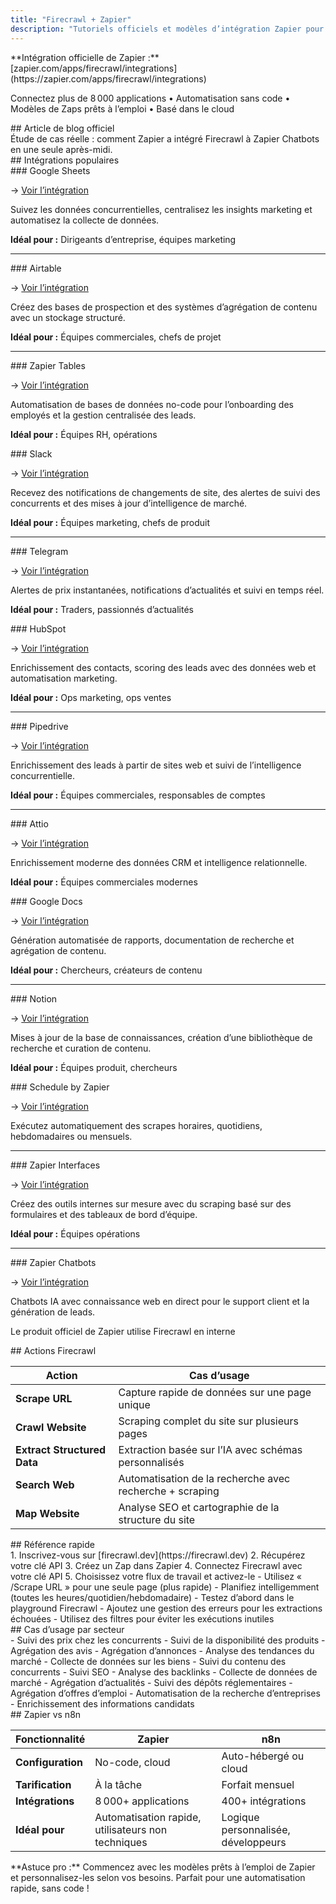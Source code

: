 ```yaml
---
title: "Firecrawl + Zapier"
description: "Tutoriels officiels et modèles d’intégration Zapier pour l’automatisation Firecrawl + Zapier"
---
```


<Note>
**Intégration officielle de Zapier :** [zapier.com/apps/firecrawl/integrations](https://zapier.com/apps/firecrawl/integrations)

Connectez plus de 8 000 applications • Automatisation sans code • Modèles de Zaps prêts à l’emploi • Basé dans le cloud
</Note>

<div id="official-blog-post">
  ## Article de blog officiel
</div>

<Card title="Comment Zapier utilise Firecrawl" icon="rocket" href="https://www.firecrawl.dev/blog/how-zapier-uses-firecrawl-to-power-chatbots">
  Étude de cas réelle : comment Zapier a intégré Firecrawl à Zapier Chatbots en une seule après-midi.
</Card>

<div id="popular-integrations">
  ## Intégrations populaires
</div>

<AccordionGroup>
  <Accordion title="Stockage de données et bases de données" icon="database">

<div id="google-sheets">
  ### Google Sheets
</div>

→ [Voir l’intégration](https://zapier.com/apps/google-sheets/integrations/firecrawl)

Suivez les données concurrentielles, centralisez les insights marketing et automatisez la collecte de données.

**Idéal pour :** Dirigeants d’entreprise, équipes marketing

---

<div id="airtable">
  ### Airtable
</div>

→ [Voir l’intégration](https://zapier.com/apps/airtable/integrations/firecrawl)

Créez des bases de prospection et des systèmes d’agrégation de contenu avec un stockage structuré.

**Idéal pour :** Équipes commerciales, chefs de projet

---

<div id="zapier-tables">
  ### Zapier Tables
</div>

→ [Voir l’intégration](https://zapier.com/apps/zapier-tables/integrations/firecrawl)

Automatisation de bases de données no-code pour l’onboarding des employés et la gestion centralisée des leads.

**Idéal pour :** Équipes RH, opérations

  </Accordion>

  <Accordion title="Communication et notifications" icon="bell">

<div id="slack">
  ### Slack
</div>

→ [Voir l’intégration](https://zapier.com/apps/slack/integrations/firecrawl)

Recevez des notifications de changements de site, des alertes de suivi des concurrents et des mises à jour d’intelligence de marché.

**Idéal pour :** Équipes marketing, chefs de produit

---

<div id="telegram">
  ### Telegram
</div>

→ [Voir l’intégration](https://zapier.com/apps/telegram/integrations/firecrawl)

Alertes de prix instantanées, notifications d’actualités et suivi en temps réel.

**Idéal pour :** Traders, passionnés d’actualités

  </Accordion>

  <Accordion title="CRM et ventes" icon="briefcase">

<div id="hubspot">
  ### HubSpot
</div>

→ [Voir l’intégration](https://zapier.com/apps/hubspot/integrations/firecrawl)

Enrichissement des contacts, scoring des leads avec des données web et automatisation marketing.

**Idéal pour :** Ops marketing, ops ventes

---

<div id="pipedrive">
  ### Pipedrive
</div>

→ [Voir l’intégration](https://zapier.com/apps/pipedrive/integrations/firecrawl)

Enrichissement des leads à partir de sites web et suivi de l’intelligence concurrentielle.

**Idéal pour :** Équipes commerciales, responsables de comptes

---

<div id="attio">
  ### Attio
</div>

→ [Voir l’intégration](https://zapier.com/apps/attio/integrations/firecrawl)

Enrichissement moderne des données CRM et intelligence relationnelle.

**Idéal pour :** Équipes commerciales modernes

  </Accordion>

  <Accordion title="Productivité et documentation" icon="file-lines">

<div id="google-docs">
  ### Google Docs
</div>

→ [Voir l’intégration](https://zapier.com/apps/google-docs/integrations/firecrawl)

Génération automatisée de rapports, documentation de recherche et agrégation de contenu.

**Idéal pour :** Chercheurs, créateurs de contenu

---

<div id="notion">
  ### Notion
</div>

→ [Voir l’intégration](https://zapier.com/apps/notion/integrations/firecrawl)

Mises à jour de la base de connaissances, création d’une bibliothèque de recherche et curation de contenu.

**Idéal pour :** Équipes produit, chercheurs

  </Accordion>

  <Accordion title="Outils natifs Zapier" icon="zap">

<div id="schedule-by-zapier">
  ### Schedule by Zapier
</div>

→ [Voir l’intégration](https://zapier.com/apps/schedule/integrations/firecrawl)

Exécutez automatiquement des scrapes horaires, quotidiens, hebdomadaires ou mensuels.

---

<div id="zapier-interfaces">
  ### Zapier Interfaces
</div>

→ [Voir l’intégration](https://zapier.com/apps/interfaces/integrations/firecrawl)

Créez des outils internes sur mesure avec du scraping basé sur des formulaires et des tableaux de bord d’équipe.

**Idéal pour :** Équipes opérations

---

<div id="zapier-chatbots">
  ### Zapier Chatbots
</div>

→ [Voir l’intégration](https://zapier.com/apps/zapier-chatbots/integrations/firecrawl)

Chatbots IA avec connaissance web en direct pour le support client et la génération de leads.

<Info>Le produit officiel de Zapier utilise Firecrawl en interne</Info>

  </Accordion>
</AccordionGroup>

<div id="firecrawl-actions">
  ## Actions Firecrawl
</div>

| Action | Cas d’usage |
|--------|-------------|
| **Scrape URL** | Capture rapide de données sur une page unique |
| **Crawl Website** | Scraping complet du site sur plusieurs pages |
| **Extract Structured Data** | Extraction basée sur l’IA avec schémas personnalisés |
| **Search Web** | Automatisation de la recherche avec recherche + scraping |
| **Map Website** | Analyse SEO et cartographie de la structure du site |

<div id="quick-reference">
  ## Référence rapide
</div>

<CardGroup cols={2}>
  <Card title="Pour commencer" icon="play">
    1. Inscrivez-vous sur [firecrawl.dev](https://firecrawl.dev)
    2. Récupérez votre clé API
    3. Créez un Zap dans Zapier
    4. Connectez Firecrawl avec votre clé API
    5. Choisissez votre flux de travail et activez-le
  </Card>

  <Card title="Bonnes pratiques" icon="lightbulb">
    - Utilisez « /Scrape URL » pour une seule page (plus rapide)
    - Planifiez intelligemment (toutes les heures/quotidien/hebdomadaire)
    - Testez d’abord dans le playground Firecrawl
    - Ajoutez une gestion des erreurs pour les extractions échouées
    - Utilisez des filtres pour éviter les exécutions inutiles
  </Card>
</CardGroup>

<div id="industry-use-cases">
  ## Cas d’usage par secteur
</div>

<AccordionGroup>
  <Accordion title="E-commerce" icon="cart-shopping">
    - Suivi des prix chez les concurrents
    - Suivi de la disponibilité des produits
    - Agrégation des avis
  </Accordion>

  <Accordion title="Immobilier" icon="house">
    - Agrégation d’annonces
    - Analyse des tendances du marché
    - Collecte de données sur les biens
  </Accordion>

  <Accordion title="Marketing" icon="bullhorn">
    - Suivi du contenu des concurrents
    - Suivi SEO
    - Analyse des backlinks
  </Accordion>

  <Accordion title="Finance" icon="chart-line">
    - Collecte de données de marché
    - Agrégation d’actualités
    - Suivi des dépôts réglementaires
  </Accordion>

  <Accordion title="Recrutement" icon="user-tie">
    - Agrégation d’offres d’emploi
    - Automatisation de la recherche d’entreprises
    - Enrichissement des informations candidats
  </Accordion>
</AccordionGroup>

<div id="zapier-vs-n8n">
  ## Zapier vs n8n
</div>

| Fonctionnalité | Zapier | n8n |
|---------|--------|-----|
| **Configuration** | No-code, cloud | Auto-hébergé ou cloud |
| **Tarification** | À la tâche | Forfait mensuel |
| **Intégrations** | 8 000+ applications | 400+ intégrations |
| **Idéal pour** | Automatisation rapide, utilisateurs non techniques | Logique personnalisée, développeurs |

<Tip>
**Astuce pro :** Commencez avec les modèles prêts à l’emploi de Zapier et personnalisez-les selon vos besoins. Parfait pour une automatisation rapide, sans code !
</Tip>